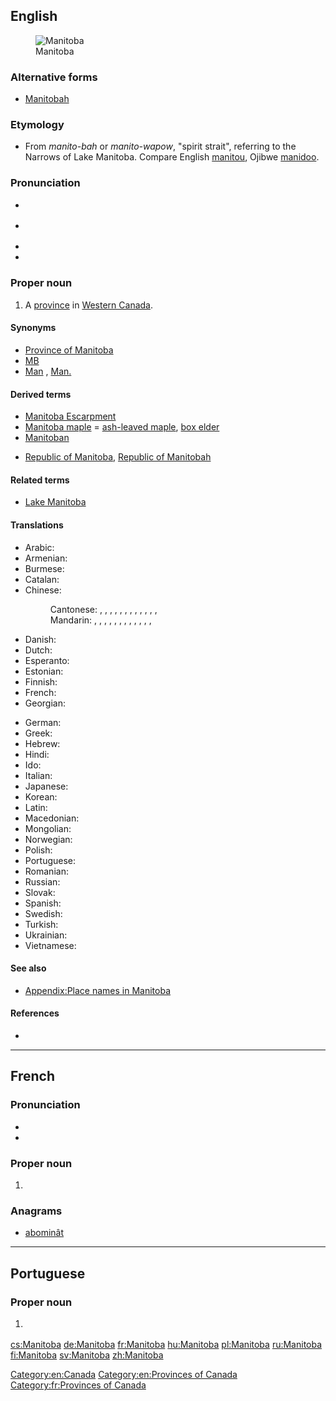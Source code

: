 ==English==
{{wikipedia}}
[[Image:MB-Canada-province.png|thumb|Manitoba]]

===Alternative forms===
* {{qualifier|historical|rare}} [[Manitobah]]

===Etymology===
* From {{etyl|oj|en}} ''manito-bah'' or {{etyl|cr|en}}  ''manito-wapow'', "spirit strait", referring to the Narrows of Lake Manitoba.  Compare English [[manitou]], Ojibwe [[manidoo]].

===Pronunciation===
* {{a|UK}} {{IPA|/ˈmæn.ɪ.təʊ.bə/|lang=en}}
* {{a|Canada|US}} {{IPA|/ˌmænɪˈtoʊbə/|lang=fr}}
* {{hyphenation|Mani|toba|lang=en}}
* {{audio|en-ca-Manitoba.ogg|Audio (CA)|lang=en}}

===Proper noun===
{{en-proper noun}}

# A [[province]] in [[Western Canada]].

====Synonyms====
* [[Province of Manitoba]]
* [[MB]]
* [[Man]] , [[Man.]]

====Derived terms====
* [[Manitoba Escarpment]]
* [[Manitoba maple]] = [[ash-leaved maple]], [[box elder]]
* [[Manitoban]]
* {{qualifier|historical}} [[Republic of Manitoba]], [[Republic of Manitobah]]

====Related terms====
* [[Lake Manitoba]]

====Translations====
{{trans-top|Province in western Canada}}
* Arabic: {{t|ar|مانيتوبا|f|tr=Manitūba}}
* Armenian: {{t|hy|Մանիտոբա|sc=Armn}}
* Burmese: {{t|my|မနီတိုးဗား|sc=Mymr}}
* Catalan: {{t|ca|Manitoba}}
* Chinese:
*: Cantonese: {{t|yue|緬尼托巴|sc=Hani}}, {{t|yue|缅尼托巴|tr=min5 nei4 tok3 baa1|sc=Hani}}, {{t|yue|緬尼托巴省|sc=Hani}}, {{t|yue|缅尼托巴省|tr=min5 nei4 tok3 baa1 saang2|sc=Hani}}, {{t|yue|緬尼吐巴|sc=Hani}}, {{t|yue|缅尼吐巴|tr=min5 nei4 tou3 baa1|sc=Hani}}, {{t|yue|緬尼吐巴省|sc=Hani}}, {{t|yue|缅尼吐巴省|tr=min5 nei4 tou3 baa1 saang2|sc=Hani}}, {{t|yue|曼尼托巴|tr=maan6 nei4 tok3 baa1|sc=Hani}}, {{t|yue|曼尼托巴省|tr=maan6 nei4 tok3 baa1 saang2|sc=Hani}}, {{t|yue|緬省|sc=Hani}}, {{t|yue|缅省|tr=min5 saang2|sc=Hani}} {{qualifier|short form}}, {{t|yue|曼省|tr=maan5 saang2|sc=Hani}} {{qualifier|short form}}
*: Mandarin: {{t|cmn|緬尼托巴|sc=Hani}}, {{t|cmn|缅尼托巴|tr=Miǎnnítuōbā|sc=Hani}}, {{t|cmn|緬尼托巴省|sc=Hani}}, {{t|cmn|缅尼托巴省|tr=Miǎnnítuōbā Shěng|sc=Hani}}, {{t+|cmn|馬尼托巴|sc=Hani}}, {{t+|cmn|马尼托巴|tr=Mǎnítuōbā|sc=Hani}}, {{t|cmn|馬尼托巴省|sc=Hani}}, {{t|cmn|马尼托巴省|tr=Mǎnítuōbā Shěng|sc=Hani}}, {{t|cmn|曼尼托巴|tr=Mànnítuōbā|sc=Hani}}, {{t|cmn|曼尼托巴省|tr=Mànnítuōbā Shěng|sc=Hani}}, {{t|cmn|緬省|sc=Hani}}, {{t|cmn|缅省|tr=Miǎn Shěng|sc=Hani}} {{qualifier|short form}}, {{t|cmn|曼省|tr=Màn Shěng|sc=Hani}} {{qualifier|short form}}
* Danish: {{t|da|Manitoba}}
* Dutch: {{t|nl|Manitoba|n}}
* Esperanto: {{t|eo|Manitobo}}
* Estonian: {{t|et|Manitoba}}
* Finnish: {{t+|fi|Manitoba}}
* French: {{t+|fr|Manitoba|m}}
* Georgian: {{t|ka|მანიტობა|sc=Geor}}
{{trans-mid}}
* German: {{t+|de|Manitoba}}
* Greek: {{t|el|Μανιτόμπα|f}}
* Hebrew: {{t|he|מניטובה|tr=Manitoba}}
* Hindi: {{t|hi|मनितोबा|tr=manitōbā}}
* Ido: {{t|io|Manitoba}}
* Italian: {{t|it|Manitoba}}
* Japanese: {{t|ja|マニトバ|tr=Manitoba}}
* Korean: {{t|ko|매니토바|tr=Maenitoba|sc=Hang}}
* Latin: {{t|la|Manitoba}}
* Macedonian: {{t|mk|Манитоба|f|tr=Manitóba}}
* Mongolian: {{t|mn|Манитоба|tr=Manitóba|sc=Cyrl}}
* Norwegian: {{t|no|Manitoba}}
* Polish: {{t+|pl|Manitoba}}
* Portuguese: {{t|pt|Manitoba}}
* Romanian: {{t|ro|Manitoba}}
* Russian: {{t|ru|Манитоба|f|tr=Manitóba}}
* Slovak: {{t|sk|Manitoba}}
* Spanish: {{t|es|Manitoba}}
* Swedish: {{t|sv|Manitoba}}
* Turkish: {{t|tr|Manitoba}}
* Ukrainian: {{t|uk|Манітоба|f|tr=Manitóba}}
* Vietnamese: {{t|vi|Manitoba}}
{{trans-bottom}}

====See also====
* [[Appendix:Place names in Manitoba]]

====References====
* {{R:Canadian Oxford 2004}}

[[Category:en:Canada]]
[[Category:en:Provinces of Canada]]

----

==French==

===Pronunciation===
* {{IPA|/ma.ni.to.ba/|lang=fr}}
* {{rhymes|a|lang=fr}}

===Proper noun===
{{fr-proper noun|m}}

# {{l|en|Manitoba}}

===Anagrams===
* [[abominât#French|abominât]]

[[Category:fr:Provinces of Canada]]

----

==Portuguese==

===Proper noun===
{{pt-proper noun|f}}

# {{l|en|Manitoba}} {{gloss|a province in western Canada}}

[[cs:Manitoba]]
[[de:Manitoba]]
[[fr:Manitoba]]
[[hu:Manitoba]]
[[pl:Manitoba]]
[[ru:Manitoba]]
[[fi:Manitoba]]
[[sv:Manitoba]]
[[zh:Manitoba]]